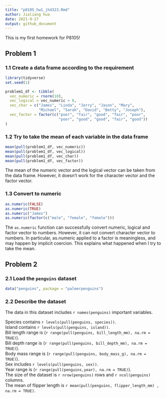 ```yaml
---
title: "p8105_hw1_jh4323.Rmd"
author: Jialiang hua
date: 2021-9-27
output: github_document
---
```


This is my first homework for P8105!

## Problem 1

### 1.1 Create a data frame according to the requirement

```r
library(tidyverse)
set.seed(1)

problem1_df <- tibble(
  vec_numeric = rnorm(10),
  vec_logical = vec_numeric > 0,
  vec_char = c("James", "Linda", "Jerry", "Jason", "Mary", 
               "Michael", "Sarah", "David", "Betty", "Joseph"),
  vec_factor = factor(c("poor", "fair", "good", "fair", "poor", 
                        "poor", "good", "good", "fair", "good"))
)
```

### 1.2 Try to take the mean of each variable in the data frame

```r
mean(pull(problem1_df, vec_numeric))
mean(pull(problem1_df, vec_logical))
mean(pull(problem1_df, vec_char))
mean(pull(problem1_df, vec_factor))
```

The mean of the numeric vector and the logical vector can be taken 
from the data frame. However, it doesn't work for the character vector 
and the factor vector.

### 1.3 Convert to numeric

```r
as.numeric(FALSE)
as.numeric(TRUE)
as.numeric("James")
as.numeric(factor(c("male", "female", "female")))
```

The `as.numeric` function can successfully convert numeric, logical and 
factor vector to numbers. However, it can not convert character vector to numbers. In particular, as.numeric applied to a factor is meaningless, and 
may happen by implicit coercion. This explains what happened when I try to take the mean.

## Problem 2

### 2.1 Load the `penguins` dataset

```r
data("penguins", package = "palmerpenguins")
```

### 2.2 Describe the dataset

The data in this dataset includes `r names(penguins)` 
important variables.
  
  Species contains `r levels(pull(penguins, species))`.  
  Island contains `r levels(pull(penguins, island))`.  
  Bill length range is (`r range(pull(penguins, bill_length_mm), na.rm =     TRUE)`).  
  Bill depth range is (`r range(pull(penguins, bill_depth_mm), na.rm = TRUE)`).  
  Body mass range is (`r range(pull(penguins, body_mass_g), na.rm = TRUE)`).  
  Sex includes `r levels(pull(penguins, sex))`.  
  Year range is (`r range(pull(penguins,year), na.rm = TRUE)`).  
  The size of the dataset is `r nrow(penguins)` rows and `r ncol(penguins)` columns.  
  The mean of flipper length is `r mean(pull(penguins, flipper_length_mm) , na.rm = TRUE)`.
  
  
